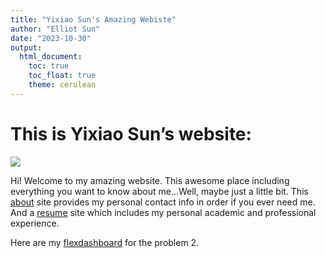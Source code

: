 ```yaml
---
title: "Yixiao Sun's Amazing Webiste"
author: "Elliot Sun"
date: "2023-10-30"
output: 
  html_document:
    toc: true
    toc_float: true
    theme: cerulean
---
```

# This is Yixiao Sun's website:
![](https://media.giphy.com/media/ltIFdjNAasOwVvKhvx/giphy-downsized.gif)


Hi! Welcome to my amazing website. This awesome place including everything you want to know about me...Well, maybe just a little bit. This [about](about.html) site provides my personal contact info in order if you ever need me. And a [resume](resume.html) site which includes my personal academic and professional experience.

Here are my [flexdashboard](flexdashboard.html) for the problem 2.

